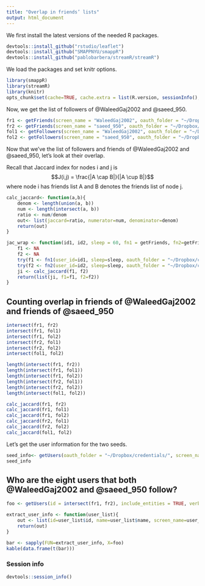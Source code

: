 ```yaml
---
title: "Overlap in friends’ lists"
output: html_document
---
```


We first install the latest versions of the needed R packages.

```r
devtools::install_github("rstudio/leaflet")
devtools::install_github("SMAPPNYU/smappR")
devtools::install_github("pablobarbera/streamR/streamR")
```

We load the packages and set knitr options.


```r
library(smappR)
library(streamR)
library(knitr)
opts_chunk$set(cache=TRUE, cache.extra = list(R.version, sessionInfo(), format(Sys.Date(), '%Y-%m')))
```

Now, we get the list of followers of \@WaleedGaj2002 and \@saeed_950. 

```r
fr1 <- getFriends(screen_name = "WaleedGaj2002", oauth_folder = "~/Dropbox/credentials", sleep=60)
fr2 <- getFriends(screen_name = "saeed_950", oauth_folder = "~/Dropbox/credentials", sleep=60)
fol1 <- getFollowers(screen_name = "WaleedGaj2002", oauth_folder = "~/Dropbox/credentials", sleep=60)
fol2 <- getFollowers(screen_name = "saeed_950", oauth_folder = "~/Dropbox/credentials", sleep=60)
```

Now that we've the list of followers and friends of \@WaleedGaj2002 and \@saeed_950, let's look at their overlap. 


Recall that Jaccard index for nodes i and j is $$J(i,j) = \frac{|A \cap B|}{|A \cup B|}$$ where node i has friends list A and B denotes the friends list of node j.






```r
calc_jaccard<- function(a,b){
    denom <- length(union(a, b))
    num <- length(intersect(a, b))
    ratio <- num/denom
    out<- list(jaccard=ratio, numerator=num, denominator=denom)
    return(out)
}

jac_wrap <- function(id1, id2, sleep = 60, fn1 = getFriends, fn2=getFriends){
    f1 <- NA
    f2 <- NA
    try(f1 <- fn1(user_id=id1, sleep=sleep, oauth_folder = "~/Dropbox/credentials"))
    try(f2 <- fn2(user_id=id2, sleep=sleep, oauth_folder = "~/Dropbox/credentials"))
    ji <- calc_jaccard(f1, f2)
    return(list(ji, f1=f1, f2=f2))
}


```

## Counting overlap in friends of \@WaleedGaj2002 and friends of \@saeed_950


```r
intersect(fr1, fr2)
intersect(fr1, fol1)
intersect(fr1, fol2)
intersect(fr2, fol1)
intersect(fr2, fol2)
intersect(fol1, fol2)

length(intersect(fr1, fr2))
length(intersect(fr1, fol1))
length(intersect(fr1, fol2))
length(intersect(fr2, fol1))
length(intersect(fr2, fol2))
length(intersect(fol1, fol2))

calc_jaccard(fr1, fr2)
calc_jaccard(fr1, fol1)
calc_jaccard(fr1, fol2)
calc_jaccard(fr2, fol1)
calc_jaccard(fr2, fol2)
calc_jaccard(fol1, fol2)
```

Let's get the user information for the two seeds.

```r
seed_info<- getUsers(oauth_folder = "~/Dropbox/credentials/", screen_names = c("WaleedGaj2002", "saeed_950"))
seed_info
```

## Who are the eight users that both \@WaleedGaj2002 and \@saeed_950 follow?

```r
foo <- getUsers(id = intersect(fr1, fr2), include_entities = TRUE, verbose = TRUE, oauth_folder = "~/Dropbox/credentials/")

extract_user_info <- function(user_list){
    out <- list(id=user_list$id, name=user_list$name, screen_name=user_list$screen_name, location=user_list$location, description=user_list$description, followers_count=user_list$followers_count, friends_count=user_list$friends_count, created_at = user_list$created_at)
    return(out)
}

```






```r
bar <- sapply(FUN=extract_user_info, X=foo)
kable(data.frame(t(bar)))
```



### Session info

```r
devtools::session_info()
```

